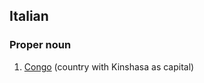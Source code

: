==Italian==

===Proper noun===
{{infl|it|proper noun}}

# [[Congo]] (country with Kinshasa as capital)